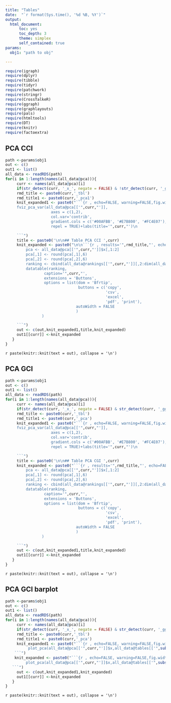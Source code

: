```yaml
---
title: "Tables"
date:  "`r format(Sys.time(), '%d %B, %Y')`"
output:
  html_document:
      toc: yes
      toc_depth: 3
      theme: simplex
      self_contained: true
params:
  obj1: "path to obj"

---
```


```r
require(igraph)
require(dplyr)
require(tibble)
require(tidyr)
require(patchwork)
require(stringr)
require(CrossTalkeR)
require(ggraph)
require(graphlayouts)
require(pals)
require(htmltools)
require(DT)
require(knitr)
require(factoextra)
```


## PCA CCI

```r
path <-params$obj1
out <- c()
out1 <- list()
all_data <- readRDS(path)
for(i in 1:length(names(all_data@pca))){
     curr <- names(all_data@pca)[i]
     if(str_detect(curr, '_x_', negate = FALSE) & !str_detect(curr, '_ggi', negate = FALSE)){
     rmd_title <- paste0(curr,'_tbl')
     rmd_title1 <- paste0(curr,'_pca1')
     knit_expanded1 <- paste0("```{r , echo=FALSE, warning=FALSE,fig.width=8,fig.height=8,fig.align = 'center'}\n\n
     fviz_pca_var(all_data@pca[['",curr,"']],
                    axes = c(1,2),
                    col.var='contrib',
                    gradient.cols = c('#00AFBB', '#E7B800', '#FC4E07'),
                    repel = TRUE)+labs(title='",curr,"')\n

     ```")
     title <- paste0('\n\n## Table PCA CCI ',curr)
     knit_expanded <- paste0("\n\n```{r , results='",rmd_title,"', echo=FALSE, warning=FALSE}\n\n
         pca <- all_data@pca[['",curr,"']]$x[,1:2]
         pca[,1] <- round(pca[,1],6)
         pca[,2] <- round(pca[,2],6)
         ranking <- cbind(all_data@rankings[['",curr,"']][,2:dim(all_data@rankings[['",curr,"']])[2]],pca[all_data@rankings[['",curr,"']]$nodes,])
         datatable(ranking,
                 caption='",curr,"',
                 extensions = 'Buttons',
                 options = list(dom = 'Bfrtip',
                                buttons = c('copy',
                                            'csv',
                                            'excel',
                                            'pdf', 'print'),
                               autoWidth = FALSE
                               )
                )

     ```")
     out <- c(out,knit_expanded1,title,knit_expanded)
     out1[[curr]] <-knit_expanded
   }  
}

```

`r paste(knitr::knit(text = out), collapse = '\n')`

## PCA GCI

```r
path <-params$obj1
out <- c()
out1 <- list()
all_data <- readRDS(path)
for(i in 1:length(names(all_data@pca))){
     curr <- names(all_data@pca)[i]
     if(str_detect(curr, '_x_', negate = FALSE) & str_detect(curr, '_ggi', negate = FALSE)){
     rmd_title <- paste0(curr,'_tbl')
     rmd_title1 <- paste0(curr,'_pca')
     knit_expanded1 <- paste0("```{r , echo=FALSE, warning=FALSE,fig.width=8,fig.height=8,fig.align = 'center'}\n\n
     fviz_pca_var(all_data@pca[['",curr,"']],
                    axes = c(1,2),
                    col.var='contrib',
                    gradient.cols = c('#00AFBB', '#E7B800', '#FC4E07'),
                    repel = TRUE)+labs(title='",curr,"')\n

     ```")
     title <- paste0('\n\n## Table PCA CGI ',curr)
     knit_expanded <- paste0("```{r , results='",rmd_title,"', echo=FALSE, warning=FALSE}\n\n
         pca <- all_data@pca[['",curr,"']]$x[,1:2]
         pca[,1] <- round(pca[,1],6)
         pca[,2] <- round(pca[,2],6)
         ranking <- cbind(all_data@rankings[['",curr,"']][,2:dim(all_data@rankings[['",curr,"']])[2]],pca[all_data@rankings[['",curr,"']]$nodes,])
         datatable(ranking,
                 caption='",curr,"',
                 extensions = 'Buttons',
                 options = list(dom = 'Bfrtip',
                                buttons = c('copy',
                                            'csv',
                                            'excel',
                                            'pdf', 'print'),
                               autoWidth = FALSE
                               )
                )

     ```")
     out <- c(out,knit_expanded1,title,knit_expanded)
     out1[[curr]] <-knit_expanded
   }  
}

```
`r paste(knitr::knit(text = out), collapse = '\n')`


## PCA GCI barplot

```r
path <-params$obj1
out <- c()
out1 <- list()
all_data <- readRDS(path)
for(i in 1:length(names(all_data@pca))){
     curr <- names(all_data@pca)[i]
     if(str_detect(curr, '_x_', negate = FALSE) & str_detect(curr, '_ggi', negate = FALSE)){
     rmd_title <- paste0(curr,'_tbl')
     rmd_title1 <- paste0(curr,'_pca')
     knit_expanded1 <- paste0("```{r , echo=FALSE, warning=FALSE,fig.width=8,fig.height=8,fig.align = 'center'}\n\n
          plot_pca(all_data@pca[['",curr,"']]$x,all_data@tables[['",substr(curr,1,str_locate(curr,"_ggi")[1]-1),"']],pc=1)
    ```")
    knit_expanded <- paste0("```{r , echo=FALSE, warning=FALSE,fig.width=8,fig.height=8,fig.align = 'center'}\n\n
         plot_pca(all_data@pca[['",curr,"']]$x,all_data@tables[['",substr(curr,1,str_locate(curr,"_ggi")[1]-1),"']] ,pc=2)
   ```")
     out <- c(out,knit_expanded1,knit_expanded)
     out1[[curr]] <-knit_expanded
   }  
}

```
`r paste(knitr::knit(text = out), collapse = '\n')`
